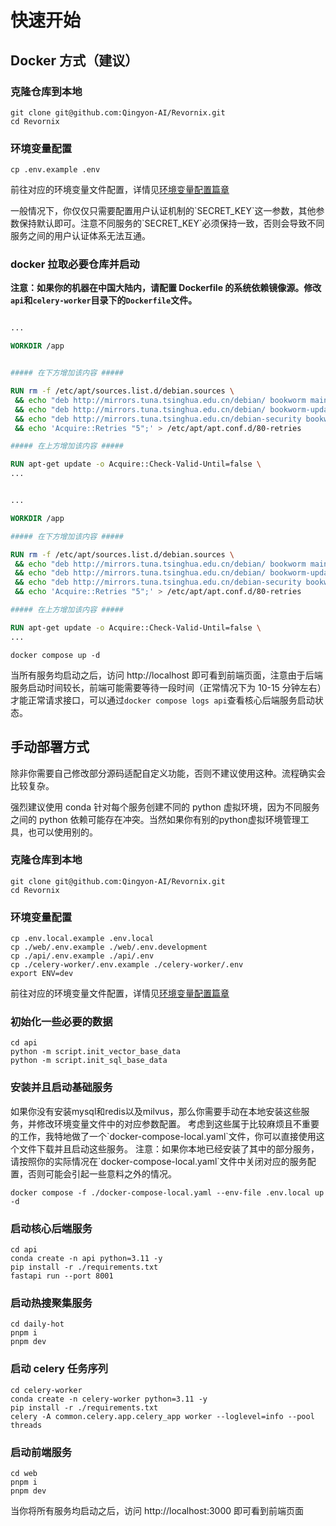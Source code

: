 
# 快速开始

## Docker 方式（建议）

<Steps>

### 克隆仓库到本地

```shell
git clone git@github.com:Qingyon-AI/Revornix.git
cd Revornix
```

### 环境变量配置

```shell
cp .env.example .env
```

前往对应的环境变量文件配置，详情见[环境变量配置篇章](environment)

<Callout>
	一般情况下，你仅仅只需要配置用户认证机制的`SECRET_KEY`这一参数，其他参数保持默认即可。注意不同服务的`SECRET_KEY`必须保持一致，否则会导致不同服务之间的用户认证体系无法互通。
</Callout>

### docker 拉取必要仓库并启动

**注意：如果你的机器在中国大陆内，请配置 Dockerfile 的系统依赖镜像源。修改`api`和`celery-worker`目录下的`Dockerfile`文件。**

```Dockerfile filename="api/Dockerfile"

...

WORKDIR /app


##### 在下方增加该内容 #####

RUN rm -f /etc/apt/sources.list.d/debian.sources \
 && echo "deb http://mirrors.tuna.tsinghua.edu.cn/debian/ bookworm main non-free contrib" > /etc/apt/sources.list \
 && echo "deb http://mirrors.tuna.tsinghua.edu.cn/debian/ bookworm-updates main non-free contrib" >> /etc/apt/sources.list \
 && echo "deb http://mirrors.tuna.tsinghua.edu.cn/debian-security bookworm-security main" >> /etc/apt/sources.list \
 && echo 'Acquire::Retries "5";' > /etc/apt/apt.conf.d/80-retries

##### 在上方增加该内容 #####

RUN apt-get update -o Acquire::Check-Valid-Until=false \
...

```

```Dockerfile filename="celery-worker/Dockerfile"

...

WORKDIR /app

##### 在下方增加该内容 #####

RUN rm -f /etc/apt/sources.list.d/debian.sources \
 && echo "deb http://mirrors.tuna.tsinghua.edu.cn/debian/ bookworm main non-free contrib" > /etc/apt/sources.list \
 && echo "deb http://mirrors.tuna.tsinghua.edu.cn/debian/ bookworm-updates main non-free contrib" >> /etc/apt/sources.list \
 && echo "deb http://mirrors.tuna.tsinghua.edu.cn/debian-security bookworm-security main" >> /etc/apt/sources.list \
 && echo 'Acquire::Retries "5";' > /etc/apt/apt.conf.d/80-retries

##### 在上方增加该内容 #####

RUN apt-get update -o Acquire::Check-Valid-Until=false \
...

```

```shell
docker compose up -d
```

当所有服务均启动之后，访问 http://localhost 即可看到前端页面，注意由于后端服务启动时间较长，前端可能需要等待一段时间（正常情况下为 10-15 分钟左右）才能正常请求接口，可以通过`docker compose logs api`查看核心后端服务启动状态。

</Steps>

## 手动部署方式

除非你需要自己修改部分源码适配自定义功能，否则不建议使用这种。流程确实会比较复杂。

<Callout>
	强烈建议使用 conda 针对每个服务创建不同的 python 虚拟环境，因为不同服务之间的
	python
	依赖可能存在冲突。当然如果你有别的python虚拟环境管理工具，也可以使用别的。
</Callout>

<Steps>

### 克隆仓库到本地

```shell
git clone git@github.com:Qingyon-AI/Revornix.git
cd Revornix
```

### 环境变量配置

```shell
cp .env.local.example .env.local
cp ./web/.env.example ./web/.env.development
cp ./api/.env.example ./api/.env
cp ./celery-worker/.env.example ./celery-worker/.env
export ENV=dev
```

前往对应的环境变量文件配置，详情见[环境变量配置篇章](environment)

### 初始化一些必要的数据

```shell
cd api
python -m script.init_vector_base_data
python -m script.init_sql_base_data
```

### 安装并且启动基础服务

<Callout>
	如果你没有安装mysql和redis以及milvus，那么你需要手动在本地安装这些服务，并修改环境变量文件中的对应参数配置。
	考虑到这些属于比较麻烦且不重要的工作，我特地做了一个`docker-compose-local.yaml`文件，你可以直接使用这个文件下载并且启动这些服务。
</Callout>

<Callout type='warning'>
	注意：如果你本地已经安装了其中的部分服务，请按照你的实际情况在`docker-compose-local.yaml`文件中关闭对应的服务配置，否则可能会引起一些意料之外的情况。
</Callout>

```shell
docker compose -f ./docker-compose-local.yaml --env-file .env.local up -d
```

### 启动核心后端服务

```shell
cd api
conda create -n api python=3.11 -y
pip install -r ./requirements.txt
fastapi run --port 8001
```

### 启动热搜聚集服务

```shell
cd daily-hot
pnpm i
pnpm dev
```

### 启动 celery 任务序列

```shell
cd celery-worker
conda create -n celery-worker python=3.11 -y
pip install -r ./requirements.txt
celery -A common.celery.app.celery_app worker --loglevel=info --pool threads
```

### 启动前端服务

```shell
cd web
pnpm i
pnpm dev
```

</Steps>

当你将所有服务均启动之后，访问 http://localhost:3000 即可看到前端页面
